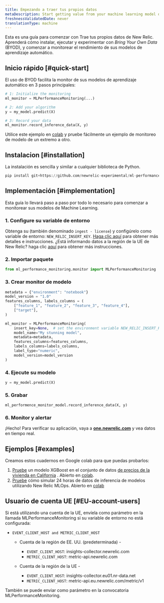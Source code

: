 ```yaml
---
title: Empezando a traer tus propios datos
metaDescription: Start getting value from your machine learning model data in just a few minutes within New Relic
freshnessValidatedDate: never
translationType: machine
---
```


Esta es una guía para comenzar con Trae tus propios datos de New Relic. Aprenderá cómo instalar, ejecutar y experimentar con _Bring Your Own Data_ (BYOD), y comenzar a monitorear el rendimiento de sus modelos de aprendizaje automático.

## Inicio rápido [#quick-start]

El uso de BYOD facilita la monitor de sus modelos de aprendizaje automático en 3 pasos principales:

```python
# 1: Initialize the monitoring
ml_monitor = MLPerformanceMonitoring(...)

# 2: Add your algorithm
y = my_model.predict(X)

# 3: Record your data
ml_monitor.record_inference_data(X, y)
```

Utilice este ejemplo en [colab](https://colab.research.google.com/github/newrelic-experimental/ml-performance-monitoring/blob/main/examples/XGBoost_on_Boston_housing_prices_dataset.ipynb) y pruebe fácilmente un ejemplo de monitoreo de modelo de un extremo a otro.

## Instalacion [#installation]

La instalación es sencilla y similar a cualquier biblioteca de Python.

```python
pip install git+https://github.com/newrelic-experimental/ml-performance-monitoring.git
```

## Implementación [#implementation]

Esta guía lo llevará paso a paso por todo lo necesario para comenzar a monitorear sus modelos de Machine Learning.

### 1. Configure su variable de entorno

Obtenga su <InlinePopover type="licenseKey"/>(también denominado `ingest - license`) y configúrelo como variable de entorno: `NEW_RELIC_INSERT_KEY`. [Haga clic aquí](/docs/apis/intro-apis/new-relic-api-keys/#license-key) para obtener más detalles e instrucciones. ¿Está informando datos a la región de la UE de New Relic? haga clic [aquí](#EU-account-users) para obtener más instrucciones.

### 2. Importar paquete

```python
from ml_performance_monitoring.monitor import MLPerformanceMonitoring
```

### 3. Crear monitor de modelo

```python
metadata = {"environment": "notebook"}
model_version = "1.0"
features_columns, labels_columns = (
    ["feature_1", "feature_2", "feature_3", "feature_4"],
    ["target"],
)

ml_monitor = MLPerformanceMonitoring(
    insert_key=None,  # set the environment variable NEW_RELIC_INSERT_KEY or send your insert key here
    model_name="My stunning model",
    metadata=metadata,
    features_columns=features_columns,
    labels_columns=labels_columns,
    label_type="numeric",
    model_version=model_version
)
```

### 4. Ejecute su modelo

```python
y = my_model.predict(X)
```

### 5. Grabar

```python
ml_performence_monitor_model.record_inference_data(X, y)
```

### 6. Monitor y alertar

¡Hecho! Para verificar su aplicación, vaya a <DoNotTranslate>**[one.newrelic.com](https://one.newrelic.com/all-capabilities)**</DoNotTranslate> y vea datos en tiempo real.

## Ejemplos [#examples]

Creamos estos cuadernos en Google colab para que puedas probarlos:

1. [Pruebe](https://github.com/newrelic-experimental/ml-performance-monitoring/blob/main/examples/XGBoost_on_California_housing_prices_dataset.ipynb) un modelo XGBoost en el conjunto de datos [de precios de la vivienda en California](https://scikit-learn.org/stable/modules/generated/sklearn.datasets.fetch_california_housing.html) . Abierto en [colab](https://colab.research.google.com/github/newrelic-experimental/ml-performance-monitoring/blob/main/examples/XGBoost_on_California_housing_prices_dataset.ipynb).
2. [Pruebe](https://github.com/newrelic-experimental/ml-performance-monitoring/blob/main/examples/sklearn.RandomForestClassifier_on_Iris_dataset.ipynb) cómo simular 24 horas de datos de inferencia de modelos utilizando New Relic MLOps. Abierto en [colab](https://colab.research.google.com/github/newrelic-experimental/ml-performance-monitoring/blob/main/examples/sklearn.RandomForestClassifier_on_Iris_dataset.ipynb)

## Usuario de cuenta UE [#EU-account-users]

Si está utilizando una cuenta de la UE, envíela como parámetro en la llamada MLPerformanceMonitoring si su variable de entorno no está configurada:

* `EVENT_CLIENT_HOST and METRIC_CLIENT_HOST`

  * Cuenta de la región de EE. UU. (predeterminada) -

    * `EVENT_CLIENT_HOST`: insights-collector.newrelic.com
    * `METRIC_CLIENT_HOST`: metric-api.newrelic.com

  * Cuenta de la región de la UE -

    * `EVENT_CLIENT_HOST`: insights-collector.eu01.nr-data.net
    * `METRIC_CLIENT_HOST`: metric-api.eu.newrelic.com/metric/v1

También se puede enviar como parámetro en la convocatoria MLPerformanceMonitoring.